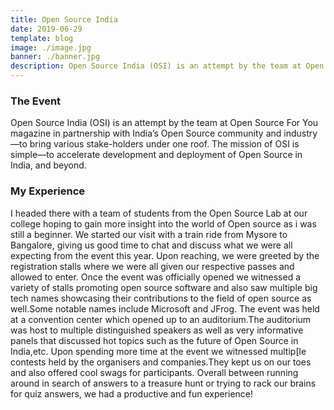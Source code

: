 ```yaml
---
title: Open Source India
date: 2019-06-29
template: blog
image: ./image.jpg
banner: ./banner.jpg
description: Open Source India (OSI) is an attempt by the team at Open Source For You magazine in partnership with India’s Open Source community and industry—to bring various stake-holders under one roof.
---
```


### The Event

Open Source India (OSI) is an attempt by the team at Open Source For You magazine in partnership with India’s Open Source community and industry—to bring various stake-holders under one roof. The mission of OSI is simple—to accelerate development and deployment of Open Source in India, and beyond.

### My Experience

I headed there with a team of students from the Open Source Lab at our college hoping to gain more insight into the world of Open source as i was still a beginner. We started our visit with a train ride from Mysore to Bangalore, giving us good time to chat and discuss what we were all expecting from the event this year.
Upon reaching, we were greeted by the registration stalls where we were all given our respective passes and allowed to enter. Once the event was officially opened we witnessed a variety of stalls promoting open source software and also saw multiple big tech names showcasing their contributions to the field of open source as well.Some notable names include Microsoft and JFrog.
The event was held at a convention center which opened up to an auditorium.The auditorium was host to multiple distinguished speakers as well as very informative panels that discussed hot topics such as the future of Open Source in India,etc.
Upon spending more time at the event we witnessed multip[le contests held by the organisers and companies.They kept us on our toes and also offered cool swags for participants.
Overall between running around in search of answers to a treasure hunt or trying to rack our brains for quiz answers, we had a productive and fun experience!
